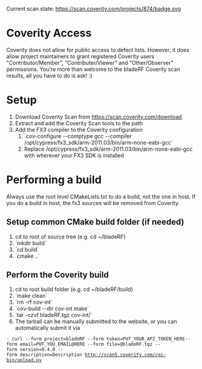 Current scan state: 
[[https://scan.coverity.com/projects/874/badge.svg]]

= Coverity Access =

Coverity does not allow for public access to defect lists.  However, it does allow project maintainers to grant registered Coverity users "Contributor/Member", "Contributer/Viewer" and "Other/Observer" permissions.  You're more than welcome to the bladeRF Coverity scan results, all you have to do is ask! :)

= Setup = 

# Download Coverity Scan from https://scan.coverity.com/download
# Extract and add the Coverity Scan tools to the path
# Add the FX3 compiler to the Coverity configuration
## `cov-configure --comptype gcc --compiler /opt/cypress/fx3_sdk/arm-2011.03/bin/arm-none-eabi-gcc`
## Replace /opt/cypress/fx3_sdk/arm-2011.03/bin/arm-none-eabi-gcc with wherever your FX3 SDK is installed

= Performing a build =

Always use the root level CMakeLists.txt to do a build, not the one in host.  If you do a build in host, the fx3 sources will be removed from Coverity.

== Setup common CMake build folder (if needed) ==
# cd to root of source tree (e.g. cd ~/bladeRF)
# `mkdir build`
# `cd build`
# `cmake ..`

== Perform the Coverity build ==
# cd to root build folder (e.g. cd ~/bladeRF/build)
# `make clean`
# `rm -rf cov-int`
# `cov-build --dir cov-int make`
# `tar -czvf bladeRF.tgz cov-int/`
# The tarball can be manually submitted to the website, or you can automatically submit it via 
 - curl --form project=bladeRF --form token=PUT_YOUR_API_TOKEN_HERE--form email=PUT_YOU_EMAIL@HERE --form file=@bladeRF.tgz --form version=0.4.0 --form description=Description http://scan5.coverity.com/cgi-bin/upload.py

